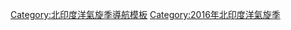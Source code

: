 {{風季導航模板
 |name=2016年北印度洋氣旋季
 |year=2016
 |region=北印度洋
 |type=氣旋
 |trackmap=2016 North Indian Ocean cyclone season summary.png
 |storms=
{{風季導航模板/風暴
 |intensity=CS
 |stormname=羅納
 |linkname=2016年北印度洋氣旋季#氣旋風暴羅納（Roanu）
}}
{{風季導航模板/風暴
 |intensity=D
 |stormname=一
 |linkname=2016年北印度洋氣旋季#低氣壓ARB 01
}}
{{風季導航模板/風暴
 |intensity=DD
 |stormname=一
 |linkname=2016年北印度洋氣旋季#陸上低氣壓01
}}
{{風季導航模板/風暴
 |intensity=DD
 |stormname=二
 |linkname=2016年北印度洋氣旋季#陸上低氣壓02
}}
{{風季導航模板/風暴
 |intensity=DD
 |stormname=二
 |linkname=2016年北印度洋氣旋季#強低氣壓BOB 02
}}
{{風季導航模板/風暴
 |intensity=D
 |stormname=四
 |linkname=2016年北印度洋氣旋季#低氣壓BOB 04
}}
{{風季導航模板/風暴
 |intensity=CS
 |stormname=納達
 |linkname=2016年北印度洋氣旋季#氣旋風暴納達（Nada）
}}
{{風季導航模板/風暴
 |intensity=VSCS
 |stormname=瓦達
 |linkname=2016年北印度洋氣旋季#特強氣旋風暴瓦達（Vardah）
}}
{{風季導航模板/風暴
 |intensity=CS
 |stormname=二
 |linkname=2016年北印度洋氣旋季#低氣壓ARB 02
}}}}
<noinclude>[[Category:北印度洋氣旋季導航模板]]</noinclude>
[[Category:2016年北印度洋氣旋季]]